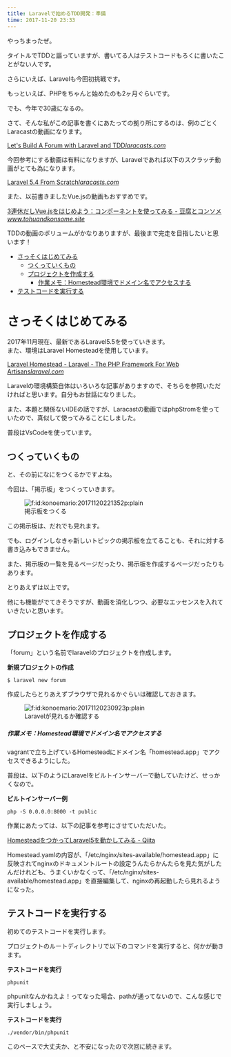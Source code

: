 ```yaml
---
title: Laravelで始めるTDD開発：準備
time: 2017-11-20 23:33
---
```


やっちまったぜ。

タイトルでTDDと謳っていますが、書いてる人はテストコードもろくに書いたことがない人です。

さらにいえば、Laravelも今回初挑戦です。

もっといえば、PHPをちゃんと始めたのも2ヶ月ぐらいです。

でも、今年で30歳になるの。

さて、そんな私がこの記事を書くにあたっての拠り所にするのは、例のごとくLaracastの動画になります。

[Let's Build A Forum with Laravel and TDD](https://laracasts.com/series/lets-build-a-forum-with-laravel)<cite class="hatena-citation"><a href="https://laracasts.com/series/lets-build-a-forum-with-laravel">laracasts.com</a></cite>

今回参考にする動画は有料になりますが、Laravelであれば以下のスクラッチ動画がとても為になります。

[Laravel 5.4 From Scratch](https://laracasts.com/series/laravel-from-scratch-2017)<cite class="hatena-citation"><a href="https://laracasts.com/series/laravel-from-scratch-2017">laracasts.com</a></cite>

また、以前書きましたVue.jsの動画もおすすめです。

[3連休だしVue.jsをはじめよう：コンポーネントを使ってみる - 豆腐とコンソメ](http://www.tohuandkonsome.site/entry/2017/10/09/004525)<cite class="hatena-citation"><a href="http://www.tohuandkonsome.site/entry/2017/10/09/004525">www.tohuandkonsome.site</a></cite>

TDDの動画のボリュームがかなりありますが、最後まで完走を目指したいと思います！

- [さっそくはじめてみる](#%E3%81%95%E3%81%A3%E3%81%9D%E3%81%8F%E3%81%AF%E3%81%98%E3%82%81%E3%81%A6%E3%81%BF%E3%82%8B)
  - [つくっていくもの](#%E3%81%A4%E3%81%8F%E3%81%A3%E3%81%A6%E3%81%84%E3%81%8F%E3%82%82%E3%81%AE)
  - [プロジェクトを作成する](#%E3%83%97%E3%83%AD%E3%82%B8%E3%82%A7%E3%82%AF%E3%83%88%E3%82%92%E4%BD%9C%E6%88%90%E3%81%99%E3%82%8B)
    - [作業メモ：Homestead環境でドメイン名でアクセスする](#%E4%BD%9C%E6%A5%AD%E3%83%A1%E3%83%A2Homestead%E7%92%B0%E5%A2%83%E3%81%A7%E3%83%89%E3%83%A1%E3%82%A4%E3%83%B3%E5%90%8D%E3%81%A7%E3%82%A2%E3%82%AF%E3%82%BB%E3%82%B9%E3%81%99%E3%82%8B)
- [テストコードを実行する](#%E3%83%86%E3%82%B9%E3%83%88%E3%82%B3%E3%83%BC%E3%83%89%E3%82%92%E5%AE%9F%E8%A1%8C%E3%81%99%E3%82%8B)

# さっそくはじめてみる

2017年11月現在、最新であるLaravel5.5を使っていきます。  
また、環境はLaravel Homesteadを使用しています。

[Laravel Homestead - Laravel - The PHP Framework For Web Artisans](https://laravel.com/docs/5.5/homestead)<cite class="hatena-citation"><a href="https://laravel.com/docs/5.5/homestead">laravel.com</a></cite>

Laravelの環境構築自体はいろいろな記事がありますので、そちらを参照いただければと思います。自分もお世話になりました。

また、本題と関係ないIDEの話ですが、Laracastの動画ではphpStromを使っていたので、真似して使ってみることにしました。

普段はVsCodeを使っています。

## つくっていくもの

と、その前になにをつくるかですよね。

今回は、「掲示板」をつくっていきます。

<figure class="figure-image figure-image-fotolife"><span itemscope itemtype="http://schema.org/Photograph"><img src="https://cdn-ak.f.st-hatena.com/images/fotolife/k/konoemario/20171120/20171120221352.png" alt="f:id:konoemario:20171120221352p:plain" title="f:id:konoemario:20171120221352p:plain" class="hatena-fotolife" itemprop="image"></span><figcaption>掲示板をつくる</figcaption></figure>

この掲示板は、だれでも見れます。

でも、ログインしなきゃ新しいトピックの掲示板を立てることも、それに対する書き込みもできません。

また、掲示板の一覧を見るページだったり、掲示板を作成するページだったりもあります。

とりあえずは以上です。

他にも機能がでてきそうですが、動画を消化しつつ、必要なエッセンスを入れていきたいと思います。

## プロジェクトを作成する

「forum」という名前でlaravelのプロジェクトを作成します。

**新規プロジェクトの作成**

```
$ laravel new forum
```

作成したらとりあえずブラウザで見れるかぐらいは確認しておきます。

<figure class="figure-image figure-image-fotolife"><span itemscope itemtype="http://schema.org/Photograph"><img src="https://cdn-ak.f.st-hatena.com/images/fotolife/k/konoemario/20171120/20171120230923.png" alt="f:id:konoemario:20171120230923p:plain" title="f:id:konoemario:20171120230923p:plain" class="hatena-fotolife" itemprop="image"></span><figcaption>Laravelが見れるか確認する</figcaption></figure>

##### 作業メモ：Homestead環境でドメイン名でアクセスする

vagrantで立ち上げているHomesteadにドメイン名「homestead.app」でアクセスできるようにした。

普段は、以下のようにLaravelをビルトインサーバーで動していたけど、せっかくなので。

**ビルトインサーバー例**

```
php -S 0.0.0.0:8000 -t public
```

作業にあたっては、以下の記事を参考にさせていただいた。

[HomesteadをつかってLaravel5を動かしてみる - Qiita](https://qiita.com/kz_morita/items/799aaf7440c496f2379b)

Homestead.yamlの内容が、「/etc/nginx/sites-available/homestead.app」に反映されてnginxのドキュメントルートの設定うんたらかんたらを見た気がしたんだけれども、うまくいかなくって、「/etc/nginx/sites-available/homestead.app」を直接編集して、nginxの再起動したら見れるようになった。

## テストコードを実行する

初めてのテストコードを実行します。

プロジェクトのルートディレクトリで以下のコマンドを実行すると、何かが動きます。

**テストコードを実行**

```
phpunit
```

phpunitなんかねえよ！ってなった場合、pathが通ってないので、こんな感じで実行しましょう。

**テストコードを実行**

```
./vendor/bin/phpunit
```

このペースで大丈夫か、と不安になったので次回に続きます。
